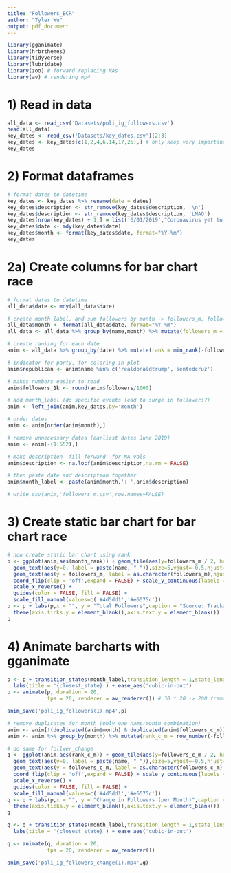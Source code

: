 ---
title: "Followers_BCR"
author: "Tyler Wu"
output: pdf_document
---

```{r,message=FALSE,warning=FALSE}
library(gganimate)
library(hrbrthemes)
library(tidyverse)
library(lubridate)
library(zoo) # forward replacing NAs
library(av) # rendering mp4
```

# 1) Read in data
```{r,message=FALSE,warning=FALSE}
all_data <- read_csv('Datasets/poli_ig_followers.csv')
head(all_data)
key_dates <- read_csv('Datasets/key_dates.csv')[2:3]
key_dates <- key_dates[c(1,2,4,6,14,17,25),] # only keep very important ones
key_dates
```

# 2) Format dataframes
```{r}
# format dates to datetime
key_dates <- key_dates %>% rename(date = dates)
key_dates$description <- str_remove(key_dates$description, '\n')
key_dates$description <- str_remove(key_dates$description, 'LMAO')
key_dates[nrow(key_dates) + 1,] = list('6/01/2019',"Coronavirus yet to occur") # add pre-virus label
key_dates$date <- mdy(key_dates$date)
key_dates$month <- format(key_dates$date, format="%Y-%m")
key_dates
```

# 2a) Create columns for bar chart race
```{r}
# format dates to datetime
all_data$date <- mdy(all_data$date)

# create month label, and sum followers by month -> followers_m, followers_c_m
all_data$month <- format(all_data$date, format="%Y-%m")
all_data <- all_data %>% group_by(name,month) %>% mutate(followers_m = sum(followers),followers_c_m = sum(followers_change))

# create ranking for each date
anim <- all_data %>% group_by(date) %>% mutate(rank = min_rank(-followers),month_rank = min_rank(-followers_m)) %>% ungroup()

# indicator for party, for coloring in plot
anim$republican <- anim$name %in% c('realdonaldtrump','sentedcruz')

# makes numbers easier to read
anim$followers_1k <- round(anim$followers/1000)
```

```{r}
# add month_label (do specific events lead to surge in followers?)
anim <- left_join(anim,key_dates,by='month')

# order dates
anim <- anim[order(anim$month),]

# remove unnecessary dates (earliest dates June 2019)
anim <- anim[-(1:552),]

# make description 'fill forward' for NA vals
anim$description <- na.locf(anim$description,na.rm = FALSE)

# then paste date and description together
anim$month_label <- paste(anim$month,': ',anim$description)
```
```{r}
# write.csv(anim,'followers_m.csv',row.names=FALSE)
```

# 3) Create static bar chart for bar chart race
```{r}
# now create static bar chart using rank
p <- ggplot(anim,aes(month_rank)) + geom_tile(aes(y=followers_m / 2, height=followers_m,width=0.8,fill =republican),alpha=0.8,color=NA) + 
  geom_text(aes(y=0, label = paste(name, " ")),size=5,vjust=-0.5,hjust=0) + 
  geom_text(aes(y = followers_m, label = as.character(followers_m),hjust = 0)) + 
  coord_flip(clip = 'off',expand = FALSE) + scale_y_continuous(labels = scales::comma) +
  scale_x_reverse() +
  guides(color = FALSE, fill = FALSE) + 
  scale_fill_manual(values=c('#4d5dd1','#e6575c'))
p <- p + labs(p,x = "", y = "Total Followers",caption = "Source: Trackalytics") +
  theme(axis.ticks.y = element_blank(),axis.text.y = element_blank())
p
```

# 4) Animate barcharts with gganimate
```{r}
p <- p + transition_states(month_label,transition_length = 1,state_length = 3) +
  labs(title = '{closest_state}') + ease_aes('cubic-in-out')
p <- animate(p, duration = 20,
             fps = 20, renderer = av_renderer()) # 30 * 20 -> 200 frames 
```

```{r}
anim_save('poli_ig_followers(1).mp4',p)
```

```{r}
# remove duplicates for month (only one name:month combination)
anim <- anim[!(duplicated(anim$month) & duplicated(anim$followers_c_m)),]
anim <- anim %>% group_by(month) %>% mutate(rank_c_m = row_number(-followers_c_m) * 1) %>% ungroup()
```

```{r}
# do same for follwer_change
q <- ggplot(anim,aes(rank_c_m)) + geom_tile(aes(y=followers_c_m / 2, height=followers_c_m,width=0.9,fill=republican),alpha=0.8,color=NA) + 
  geom_text(aes(y=0, label = paste(name, " ")),size=5,vjust=-0.5,hjust=0) + 
  geom_text(aes(y = followers_c_m, label = as.character(followers_c_m),hjust = 0)) + 
  coord_flip(clip = 'off',expand = FALSE) + scale_y_continuous(labels = scales::comma) +
  scale_x_reverse() +
  guides(color = FALSE, fill = FALSE) + 
  scale_fill_manual(values=c('#4d5dd1','#e6575c'))
q <- q + labs(p,x = "", y = "Change in Followers (per Month)",caption = "Source: Trackalytics") +
  theme(axis.ticks.y = element_blank(),axis.text.y = element_blank())
q
```

```{r,warning=FALSE,message=FALSE}
q <- q + transition_states(month_label,transition_length = 1,state_length = 3) +
  labs(title = '{closest_state}') + ease_aes('cubic-in-out')

q <- animate(q, duration = 20,
             fps = 20, renderer = av_renderer())
```


```{r}
anim_save('poli_ig_followers_change(1).mp4',q)
```

